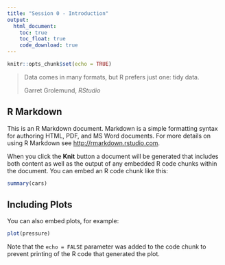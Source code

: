 ```yaml
---
title: "Session 0 - Introduction"
output: 
  html_document:
    toc: true
    toc_float: true
    code_download: true
---
```


```r
knitr::opts_chunk$set(echo = TRUE)
```

<div class="progress">
  <div class="progress-bar progress-bar-striped" role="progressbar" style="width: 15%" aria-valuenow="10" aria-valuemin="0" aria-valuemax="100"></div>
</div>

<right><blockquote class="blockquote text-right">
  <p class="mb-0">Data comes in many formats, but R prefers just one: tidy data.</p>
  <footer class="blockquote-footer">Garret Grolemund, <cite title="Source Title">RStudio</cite></footer>
</blockquote></right>



## R Markdown

This is an R Markdown document. Markdown is a simple formatting syntax for authoring HTML, PDF, and MS Word documents. For more details on using R Markdown see <http://rmarkdown.rstudio.com>.

When you click the **Knit** button a document will be generated that includes both content as well as the output of any embedded R code chunks within the document. You can embed an R code chunk like this:

```r
summary(cars)
```

## Including Plots

You can also embed plots, for example:

```r
plot(pressure)
```

Note that the `echo = FALSE` parameter was added to the code chunk to prevent printing of the R code that generated the plot.

